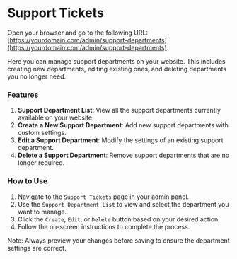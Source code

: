 # Support Tickets

Open your browser and go to the following URL: [https://yourdomain.com/admin/support-departments](https://yourdomain.com/admin/support-departments).

Here you can manage support departments on your website. This includes creating new departments, editing existing ones, and deleting departments you no longer need.

### Features
1. **Support Department List**: View all the support departments currently available on your website.
2. **Create a New Support Department**: Add new support departments with custom settings.
3. **Edit a Support Department**: Modify the settings of an existing support department.
4. **Delete a Support Department**: Remove support departments that are no longer required.

### How to Use
1. Navigate to the `Support Tickets` page in your admin panel.
2. Use the `Support Department List` to view and select the department you want to manage.
3. Click the `Create`, `Edit`, or `Delete` button based on your desired action.
4. Follow the on-screen instructions to complete the process.

Note: Always preview your changes before saving to ensure the department settings are correct.